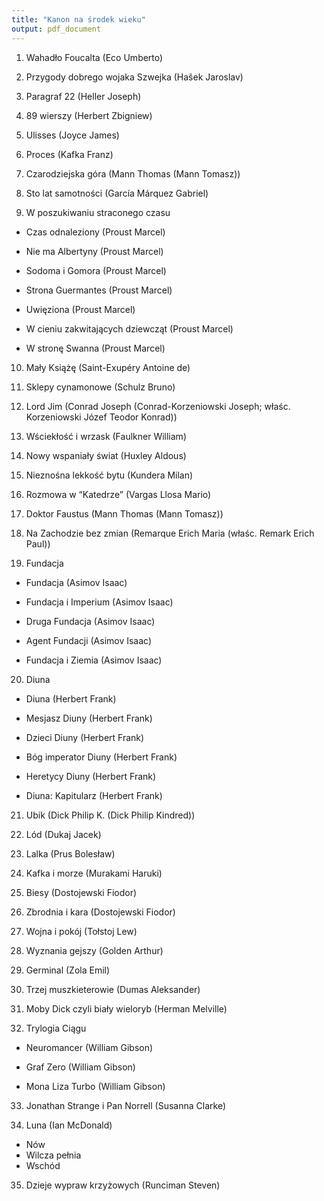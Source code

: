 ```yaml
---
title: "Kanon na środek wieku"
output: pdf_document
---
```


1. Wahadło Foucalta (Eco Umberto)

2. Przygody dobrego wojaka Szwejka (Hašek Jaroslav)

3. Paragraf 22 (Heller Joseph)

4. 89 wierszy (Herbert Zbigniew)

5. Ulisses (Joyce James)

6. Proces (Kafka Franz)

7. Czarodziejska góra (Mann Thomas (Mann Tomasz))

8. Sto lat samotności (García Márquez Gabriel)

9. W poszukiwaniu straconego czasu

  * Czas odnaleziony (Proust Marcel)

  * Nie ma Albertyny (Proust Marcel)

  * Sodoma i Gomora (Proust Marcel)

  * Strona Guermantes (Proust Marcel)

  * Uwięziona (Proust Marcel)

  * W cieniu zakwitających dziewcząt (Proust Marcel)

  * W stronę Swanna (Proust Marcel)

10. Mały Książę (Saint-Exupéry Antoine de)

11. Sklepy cynamonowe (Schulz Bruno)

12. Lord Jim (Conrad Joseph (Conrad-Korzeniowski Joseph; właśc. Korzeniowski Józef Teodor Konrad))

13. Wściekłość i wrzask (Faulkner William)

14. Nowy wspaniały świat (Huxley Aldous)

15. Nieznośna lekkość bytu (Kundera Milan)

16. Rozmowa w "Katedrze" (Vargas Llosa Mario)

17. Doktor Faustus (Mann Thomas (Mann Tomasz))

18. Na Zachodzie bez zmian (Remarque Erich Maria (właśc. Remark Erich Paul))

19. Fundacja

  *  Fundacja (Asimov Isaac)
  
  * Fundacja i Imperium (Asimov Isaac)
  
  * Druga Fundacja (Asimov Isaac)
  
  * Agent Fundacji (Asimov Isaac)
  
  * Fundacja i Ziemia (Asimov Isaac)

20. Diuna

  * Diuna (Herbert Frank)
  
  * Mesjasz Diuny (Herbert Frank)
  
  * Dzieci Diuny (Herbert Frank)
  
  * Bóg imperator Diuny (Herbert Frank)
  
  * Heretycy Diuny (Herbert Frank)
  
  * Diuna: Kapitularz (Herbert Frank)

21. Ubik (Dick Philip K. (Dick Philip Kindred))

22. Lód (Dukaj Jacek)

23. Lalka (Prus Bolesław)

24. Kafka i morze (Murakami Haruki)

25. Biesy (Dostojewski Fiodor)

26. Zbrodnia i kara (Dostojewski Fiodor)

27. Wojna i pokój (Tołstoj Lew)

28. Wyznania gejszy (Golden Arthur)

29. Germinal (Zola Emil)

30. Trzej muszkieterowie (Dumas Aleksander)

31. Moby Dick czyli biały wieloryb (Herman Melville)

32. Trylogia Ciągu

  * Neuromancer (William Gibson)
  
  * Graf Zero (William Gibson)
  
  * Mona Liza Turbo (William Gibson)
 
33. Jonathan Strange i Pan Norrell (Susanna Clarke)

34. Luna (Ian McDonald)

  * Nów
  * Wilcza pełnia
  * Wschód

35. Dzieje wypraw krzyżowych (Runciman Steven)

